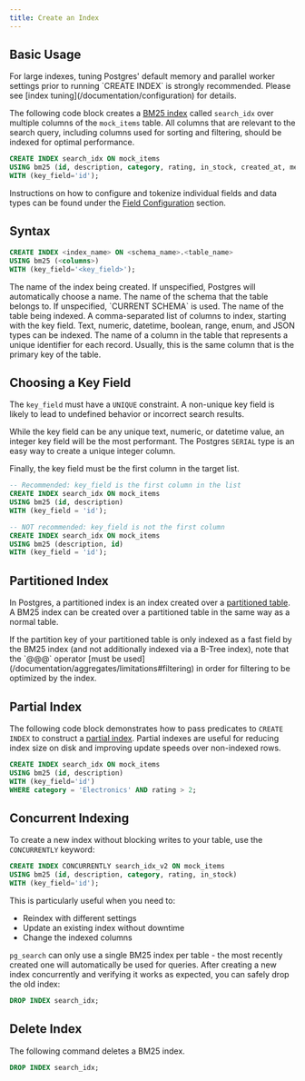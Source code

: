 ```yaml
---
title: Create an Index
---
```


## Basic Usage

<Note>
For large indexes, tuning Postgres' default memory and parallel worker settings prior to running `CREATE INDEX` is strongly recommended.
Please see [index tuning](/documentation/configuration) for details.
</Note>

The following code block creates a [BM25 index](/documentation/concepts/index) called `search_idx` over multiple columns of the `mock_items` table.
All columns that are relevant to the search query, including columns used for sorting and filtering, should be indexed for optimal performance.

```sql
CREATE INDEX search_idx ON mock_items
USING bm25 (id, description, category, rating, in_stock, created_at, metadata, weight_range)
WITH (key_field='id');
```

Instructions on how to configure and tokenize individual fields and data types can be found under the [Field Configuration](documentation/indexing/field_options) section.

## Syntax

```sql
CREATE INDEX <index_name> ON <schema_name>.<table_name>
USING bm25 (<columns>)
WITH (key_field='<key_field>');
```

<ParamField body="index_name">
  The name of the index being created. If unspecified, Postgres will automatically choose a name.
</ParamField>
<ParamField body="schema_name">
  The name of the schema that the table belongs to. If unspecified, `CURRENT SCHEMA` is used.
</ParamField>
<ParamField body="table_name" required>
  The name of the table being indexed.
</ParamField>
<ParamField body="columns" required>
  A comma-separated list of columns to index, starting with the key field. Text, numeric, datetime, boolean, range, enum, and JSON types can be indexed.
</ParamField>
<ParamField body="key_field" required>
  The name of a column in the table that represents a unique identifier for each
  record. Usually, this is the same column that is the primary key of the table.
</ParamField>

## Choosing a Key Field

The `key_field` must have a `UNIQUE` constraint. A non-unique key field is likely to lead to undefined behavior
or incorrect search results.

While the key field can be any unique text, numeric, or datetime value, an integer key field will be the most
performant. The Postgres `SERIAL` type is an easy way to create a unique integer column.

Finally, the key field must be the first column in the target list.

```sql
-- Recommended: key_field is the first column in the list
CREATE INDEX search_idx ON mock_items
USING bm25 (id, description)
WITH (key_field = 'id');

-- NOT recommended: key_field is not the first column
CREATE INDEX search_idx ON mock_items
USING bm25 (description, id)
WITH (key_field = 'id');
```

## Partitioned Index

In Postgres, a partitioned index is an index created over a [partitioned table](https://www.postgresql.org/docs/current/ddl-partitioning.html).
A BM25 index can be created over a partitioned table in the same way as a normal table.

<Note>
  If the partition key of your partitioned table is only indexed as a fast field by the BM25 index
  (and not additionally indexed via a B-Tree index), note that the `@@@` operator [must be used](/documentation/aggregates/limitations#filtering)
  in order for filtering to be optimized by the index.
</Note>

## Partial Index

The following code block demonstrates how to pass predicates to `CREATE INDEX`
to construct a [partial index](https://www.postgresql.org/docs/current/indexes-partial.html). Partial
indexes are useful for reducing index size on disk and improving update speeds over non-indexed rows.

```sql
CREATE INDEX search_idx ON mock_items
USING bm25 (id, description)
WITH (key_field='id')
WHERE category = 'Electronics' AND rating > 2;
```

## Concurrent Indexing

To create a new index without blocking writes to your table, use the `CONCURRENTLY` keyword:

```sql
CREATE INDEX CONCURRENTLY search_idx_v2 ON mock_items
USING bm25 (id, description, category, rating, in_stock)
WITH (key_field='id');
```

This is particularly useful when you need to:
- Reindex with different settings
- Update an existing index without downtime
- Change the indexed columns

`pg_search` can only use a single BM25 index per table - the most recently created one will automatically be used for queries. After creating a new index concurrently and verifying it works as expected, you can safely drop the old index:

```sql
DROP INDEX search_idx;
```

## Delete Index

The following command deletes a BM25 index.

```sql
DROP INDEX search_idx;
```
